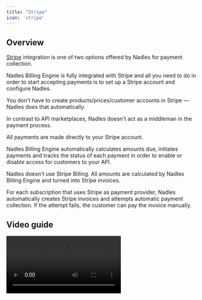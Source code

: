 ```yaml
---
title: "Stripe"
icon: 'stripe'
---
```


## Overview

[Stripe](https://stripe.com/) integration is one of two options offered by Nadles for payment collection.

Nadles Billing Engine is fully integrated with Stripe and all you need to do in order to start accepting payments is to set up a Stripe account and configure Nadles.

You don't have to create products/prices/customer accounts in Stripe — Nadles does that automatically.

<Info>
In contrast to API marketplaces, Nadles doesn't act as a middleman in the payment process.

All payments are made directly to your Stripe account.
</Info>

Nadles Billing Engine automatically calculates amounts due, initiates payments and tracks the status of each payment in order to enable or disable access for customers to your API.

Nadles doesn't use Stripe Billing. All amounts are calculated by Nadles Billing Engine and turned into Stripe invoices.

For each subscription that uses Stripe as payment provider, Nadles automatically creates Stripe invoices and attempts automatic payment collection. If the attempt fails, the customer can pay the invoice manually.

## Video guide

<video controls className="w-full aspect-video" preload="metadata" src="https://app.nadles.com/static/docs/Quickstart%20%E2%80%94%20Stripe.mp4" />

## Prerequisites

You need an active Stripe account.

## Setting up Stripe account

For Nadles to successfully manage your Stripe payments, the following data is required:

* Publishable key
* Secret key
* Webhook signing secret

Nadles stores this information in encrypted form, you won't be able to see it again once it's saved.

Follow the steps below to obtain the necessary credentials.

* Navigate to **My User Portal → Payment integration**.

* Open your Stripe account in a separate tab. Register an account on https://stripe.com if you don't have one.

* Navigate to **Developer tools → API keys**.

* Copy the **Publishable key** to the **Publishable key** field on Nadles.

* Click **Create restricted key**.

* When asked "How will you be using this API key", choose **Providing this key to another website**.

* Enter `Nadles` for the name and `https://www.nadles.com/` as URL.

* Click **Create restricted key**.

* Copy the newly created restricted key to the **Secret key** field on Nadles.

* Navigate to **Event destinations** tab on Stripe.

* Click **Create an event destination** (or **Add endpoint** if you already have other endpoints set up).

* Copy the endpoint URL from the field **Your Stripe webhook URL** on Nadles.

* Click **Select events to listen to → Select all events**, then **Add events**.

* Click **Add endpoint**

* Once the endpoint is added, click **Reveal** in the **Signing secret** column.

* Copy the signing secret to the **Webhook signing secret** field on Nadles.

* Click **Save** on Nadles.

* Done! Your payment integration is set up.